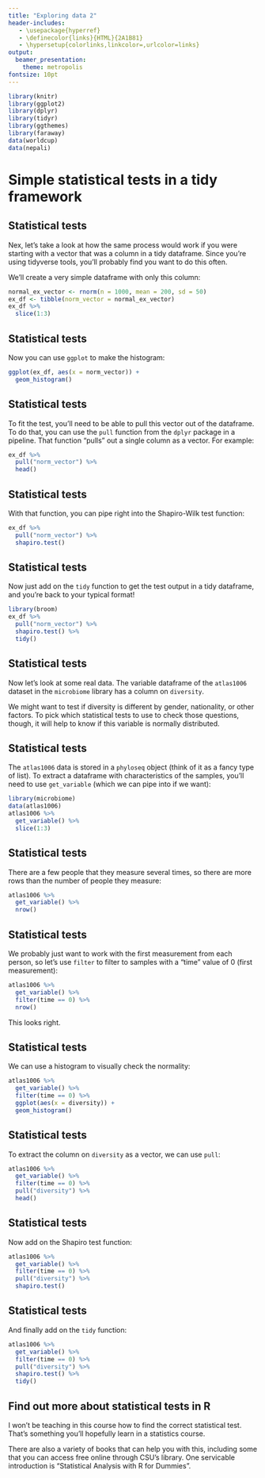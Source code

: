 ```yaml
---
title: "Exploring data 2"
header-includes:
   - \usepackage{hyperref}
   - \definecolor{links}{HTML}{2A1B81}
   - \hypersetup{colorlinks,linkcolor=,urlcolor=links}
output:
  beamer_presentation:
    theme: metropolis
fontsize: 10pt
---
```


```r
library(knitr)
library(ggplot2)
library(dplyr)
library(tidyr)
library(ggthemes)
library(faraway)
data(worldcup)
data(nepali)
```

# Simple statistical tests in a tidy framework

## Statistical tests

Nex, let's take a look at how the same process would work if you were starting
with a vector that was a column in a tidy dataframe. Since you're using
tidyverse tools, you'll probably find you want to do this often.

We'll create a very simple dataframe with only this column:

```r
normal_ex_vector <- rnorm(n = 1000, mean = 200, sd = 50)
ex_df <- tibble(norm_vector = normal_ex_vector)
ex_df %>% 
  slice(1:3)
```

## Statistical tests

Now you can use `ggplot` to make the histogram:

```r
ggplot(ex_df, aes(x = norm_vector)) + 
  geom_histogram()
```

## Statistical tests

To fit the test, you'll need to be able to pull this vector out of the dataframe. To 
do that, you can use the `pull` function from the `dplyr` package in a pipeline. That
function "pulls" out a single column as a vector. For example:

```r
ex_df %>% 
  pull("norm_vector") %>% 
  head()
```

## Statistical tests

With that function, you can pipe right into the Shapiro-Wilk test function: 

```r
ex_df %>% 
  pull("norm_vector") %>% 
  shapiro.test()
```

## Statistical tests

Now just add on the `tidy` function to get the test output in a tidy dataframe, and you're
back to your typical format!

```r
library(broom)
ex_df %>% 
  pull("norm_vector") %>% 
  shapiro.test() %>% 
  tidy()
```

## Statistical tests

Now let's look at some real data. The variable dataframe of the `atlas1006`
dataset in the `microbiome` library has a column on `diversity`.

We might want
to test if diversity is different by gender, nationality, or other factors. To 
pick which statistical tests to use to check those questions, though, it will 
help to know if this variable is normally distributed. 

## Statistical tests

The `atlas1006` data is stored in a `phyloseq` object (think of it as a fancy type 
of list). To extract a dataframe with characteristics of the samples, you'll need to 
use `get_variable` (which we can pipe into if we want):

```r
library(microbiome)
data(atlas1006)
atlas1006 %>%  
  get_variable() %>% 
  slice(1:3)
```

## Statistical tests

There are a few people that they measure several times, so there are more rows than the number 
of people they measure:

```r
atlas1006 %>%  
  get_variable() %>% 
  nrow()
```

## Statistical tests

We probably just want to work with the first measurement from each person, so let's use `filter`
to filter to samples with a "time" value of 0 (first measurement): 

```r
atlas1006 %>%  
  get_variable() %>% 
  filter(time == 0) %>% 
  nrow() 
```

This looks right.

## Statistical tests

We can use a histogram to visually check the normality: 

```r
atlas1006 %>%  
  get_variable() %>% 
  filter(time == 0) %>% 
  ggplot(aes(x = diversity)) + 
  geom_histogram()
```


## Statistical tests

To extract the column on `diversity` as a vector, we can use `pull`: 

```r
atlas1006 %>%  
  get_variable() %>% 
  filter(time == 0) %>% 
  pull("diversity") %>% 
  head()
```

## Statistical tests

Now add on the Shapiro test function: 

```r
atlas1006 %>%  
  get_variable() %>% 
  filter(time == 0) %>% 
  pull("diversity") %>% 
  shapiro.test()
```

## Statistical tests

And finally add on the `tidy` function: 

```r
atlas1006 %>%  
  get_variable() %>% 
  filter(time == 0) %>% 
  pull("diversity") %>% 
  shapiro.test() %>% 
  tidy()
```


<!-- ## Example data -->

<!-- We'll use a dataset for the first example that you can download [here](https://raw.githubusercontent.com/geanders/RProgrammingForResearch/master/data/accident.csv). -->

<!-- This data gives ever fatal motor vehicle accident that occurred in the US in 2016.  -->
<!-- The data originally came from the Federal Accident Reporting System (FARS). -->

<!-- ## Example: Probability of fatal crashes in Las Vegas -->

<!-- Let's pull the fatal accident data just for the county that includes Las Vegas, NV.  -->

<!-- Each US county has a unique identifier (FIPS code), composed of a two-digit state FIPS and a three-digit county FIPS code. The state FIPS for Nevada is 32; the county FIPS for Clark County is 003. -->

<!-- ## Example: Probability of fatal crashes in Las Vegas -->

<!-- Therefore, we can filter down to Clark County data in the FARS data we collected with the following code: -->

<!-- ```{r message = FALSE, error = FALSE} -->
<!-- library(readr) -->
<!-- library(dplyr) -->
<!-- # Adjust the following for the filepath of the data on  -->
<!-- # your own -->
<!-- clark_co_accidents <- read_csv("../data/accident.csv") %>%  -->
<!--   filter(STATE == 32 & COUNTY == 3) -->
<!-- ``` -->

<!-- We can also check the number of accidents:  -->

<!-- ```{r} -->
<!-- clark_co_accidents %>%  -->
<!--   count() -->
<!-- ``` -->

<!-- ## Example: Probability of fatal crashes in Las Vegas -->

<!-- We want to test if the probability, on a Friday or Saturday, of a fatal accident occurring is higher than on other days of the week. Let's clean the data up a bit as a start:  -->

<!-- ```{r message = FALSE, warning = FALSE} -->
<!-- library(tidyr) -->
<!-- library(lubridate) -->
<!-- clark_co_accidents <- clark_co_accidents %>%  -->
<!--   select(DAY, MONTH, YEAR) %>%  -->
<!--   unite(date, DAY, MONTH, YEAR, sep = "-") %>%  -->
<!--   mutate(date = dmy(date)) -->
<!-- ``` -->

<!-- ## Example: Probability of fatal crashes in Las Vegas -->

<!-- Here's what the data looks like now:  -->

<!-- ```{r} -->
<!-- clark_co_accidents %>%  -->
<!--   slice(1:5) -->
<!-- ``` -->

<!-- ## Example: Probability of fatal crashes in Las Vegas -->

<!-- Next, let's get the count of accidents by date:  -->

<!-- ```{r} -->
<!-- clark_co_accidents <- clark_co_accidents %>%  -->
<!--   group_by(date) %>%  -->
<!--   count() %>%  -->
<!--   ungroup() -->
<!-- clark_co_accidents %>%  -->
<!--   slice(1:3) -->
<!-- ``` -->


<!-- ## Example: Probability of fatal crashes in Las Vegas -->

<!-- We're missing the dates without a fatal crash, so let's add those. First, create a dataframe -->
<!-- with all dates in 2016: -->

<!-- ```{r} -->
<!-- all_dates <- tibble(date = seq(ymd("2016-01-01"),  -->
<!--                                ymd("2016-12-31"), by = 1)) -->
<!-- all_dates %>%  -->
<!--   slice(1:5) -->
<!-- ``` -->

<!-- ## Example: Probability of fatal crashes in Las Vegas -->

<!-- Then merge this with the dataset on Las Vegas fatal crashes and make any day missing from the fatal crashes dataset have a "0" for number of fatal accidents (`n`): -->

<!-- ```{r} -->
<!-- clark_co_accidents <- clark_co_accidents %>%  -->
<!--   right_join(all_dates, by = "date") %>%  -->
<!--   # If `n` is missing, set to 0. Otherwise keep value. -->
<!--   mutate(n = ifelse(is.na(n), 0, n)) -->
<!-- clark_co_accidents %>%  -->
<!--   slice(1:3) -->
<!-- ``` -->

<!-- ## Example: Probability of fatal crashes in Las Vegas -->

<!-- Next, let's add some information about day of week and weekend:  -->

<!-- ```{r} -->
<!-- clark_co_accidents <- clark_co_accidents %>%  -->
<!--   mutate(weekday = wday(date, label = TRUE),  -->
<!--          weekend = weekday %in% c("Fri", "Sat")) -->
<!-- clark_co_accidents %>%  -->
<!--   slice(1:3) -->
<!-- ``` -->


<!-- ## Example: Probability of fatal crashes in Las Vegas -->

<!-- Now let's calculate the probability that a day has at least one fatal crash, separately for weekends and weekdays:  -->

<!-- ```{r} -->
<!-- clark_co_accidents <- clark_co_accidents %>%  -->
<!--   mutate(any_crash = n > 0) -->
<!-- crash_prob <- clark_co_accidents %>%  -->
<!--   group_by(weekend) %>%  -->
<!--   summarize(n_days = n(), -->
<!--             crash_days = sum(any_crash)) %>%  -->
<!--   mutate(prob_crash_day = crash_days / n_days) -->
<!-- crash_prob -->
<!-- ``` -->

<!-- ## Example: Probability of fatal crashes in Las Vegas -->

<!-- In R, you can use `prop.test` to test if two proportions are equal. Inputs include the total number of trials in each group (`n =`) and the number of "successes"" (`x = `): -->

<!-- \footnotesize -->

<!-- ```{r} -->
<!-- prop.test(x = crash_prob$crash_days,  -->
<!--           n = crash_prob$n_days) -->
<!-- ``` -->


## Find out more about statistical tests in R

I won't be teaching in this course how to find the correct statistical test. That's 
something you'll hopefully learn in a statistics course. 

There are also a variety of books that can help you with this, including some that you 
can access free online through CSU's library. One servicable introduction is "Statistical 
Analysis with R for Dummies".

<!-- ## Output of statistical tests: List objects -->

<!-- You can create an object from the output of any statistical test in R. Typically, this will be (at least at some level) in an object class called a "list": -->

<!-- ```{r} -->
<!-- vegas_test <- prop.test(x = crash_prob$crash_days,  -->
<!--                         n = crash_prob$n_days) -->
<!-- is.list(vegas_test) -->
<!-- ``` -->

<!-- ## Output of statistical tests: List objects -->

<!-- So far, we've mostly worked with two object types in R, **dataframes** and **vectors**. -->

<!-- In the next subsection we'll look more at two object classes we haven't looked at much, -->
<!-- **matrices** and **lists**. Both have important roles once you start applying more -->
<!-- advanced methods to analyze your data.  -->

<!-- ## List object from a statistical test -->

<!-- Let's look at the list object from the statistical test we ran for Las Vegas:  -->

<!-- \footnotesize -->

<!-- ```{r} -->
<!-- str(vegas_test) -->
<!-- ``` -->

<!-- ## List object from statistical test -->

<!-- We can pull out an element using the `$` notation:  -->

<!-- ```{r} -->
<!-- vegas_test$p.value -->
<!-- ``` -->

<!-- Or using the `[[` notation: -->

<!-- ```{r} -->
<!-- vegas_test[[4]] -->
<!-- ``` -->

<!-- ## Broom package -->

<!-- You may have noticed, though, that this output is not a tidy dataframe.  -->

<!-- Ack! That means we can't use all the tidyverse tricks we've learned so far in the course! -->

<!-- Fortunately, David Robinson noticed this problem and came up with a package called `broom` that can "tidy up" a lot of these kinds of objects. -->

<!-- ## Broom package -->

<!-- The `broom` package has three main functions:  -->

<!-- - `glance`: Return a one-row, tidy dataframe from a model or other R object -->
<!-- - `tidy`: Return a tidy dataframe from a model or other R object -->
<!-- - `augment`: "Augment" the dataframe you input to the statistical function -->

<!-- ## Broom package -->

<!-- Here is the output for `tidy` for the `vegas_test` object (`augment` -->
<!-- won't work for this type of object, and `glance` gives the same thing as `tidy`):  -->

<!-- \footnotesize -->

<!-- ```{r} -->
<!-- library(broom) -->
<!-- tidy(vegas_test) -->
<!-- ``` -->


